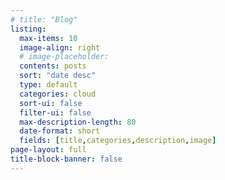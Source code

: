 ```yaml
---
# title: "Blog"
listing:
  max-items: 10
  image-align: right
  # image-placeholder:
  contents: posts
  sort: "date desc"
  type: default
  categories: cloud
  sort-ui: false
  filter-ui: false
  max-description-length: 80
  date-format: short
  fields: [title,categories,description,image]
page-layout: full
title-block-banner: false
---
```

